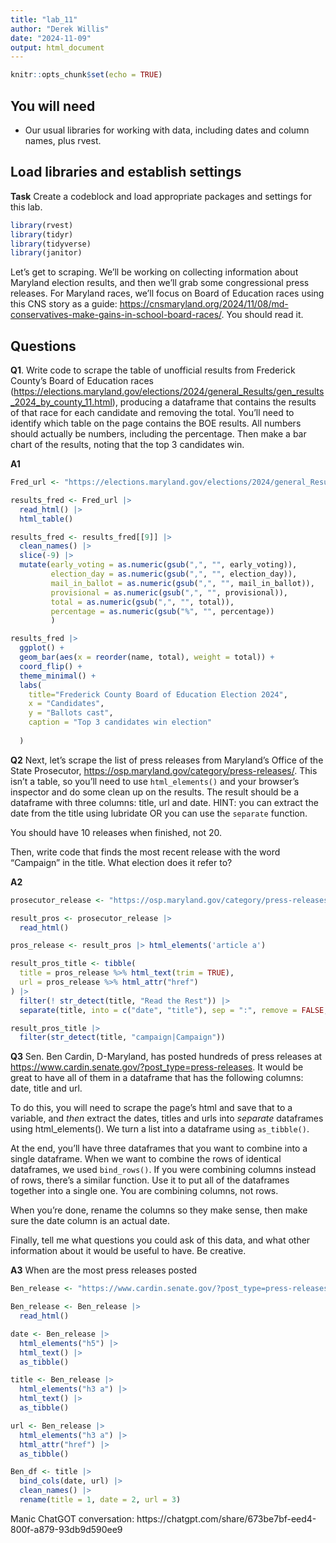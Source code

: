 ```yaml
---
title: "lab_11"
author: "Derek Willis"
date: "2024-11-09"
output: html_document
---
```


```r
knitr::opts_chunk$set(echo = TRUE)
```

## You will need

-   Our usual libraries for working with data, including dates and column names, plus rvest.

## Load libraries and establish settings

**Task** Create a codeblock and load appropriate packages and settings for this lab.

```r
library(rvest)
library(tidyr)
library(tidyverse)
library(janitor)
```

Let's get to scraping. We'll be working on collecting information about Maryland election results, and then we'll grab some congressional press releases. For Maryland races, we'll focus on Board of Education races using this CNS story as a guide: <https://cnsmaryland.org/2024/11/08/md-conservatives-make-gains-in-school-board-races/>. You should read it.

## Questions

**Q1**. Write code to scrape the table of unofficial results from Frederick County's Board of Education races (<https://elections.maryland.gov/elections/2024/general_Results/gen_results_2024_by_county_11.html>), producing a dataframe that contains the results of that race for each candidate and removing the total. You'll need to identify which table on the page contains the BOE results. All numbers should actually be numbers, including the percentage. Then make a bar chart of the results, noting that the top 3 candidates win.

**A1**

```r
Fred_url <- "https://elections.maryland.gov/elections/2024/general_Results/gen_results_2024_by_county_11.html"

results_fred <- Fred_url |>
  read_html() |>
  html_table()

results_fred <- results_fred[[9]] |>
  clean_names() |>
  slice(-9) |>
  mutate(early_voting = as.numeric(gsub(",", "", early_voting)),
         election_day = as.numeric(gsub(",", "", election_day)),
         mail_in_ballot = as.numeric(gsub(",", "", mail_in_ballot)),
         provisional = as.numeric(gsub(",", "", provisional)),
         total = as.numeric(gsub(",", "", total)),
         percentage = as.numeric(gsub("%", "", percentage))
         )

results_fred |>
  ggplot() +
  geom_bar(aes(x = reorder(name, total), weight = total)) +
  coord_flip() +
  theme_minimal() +
  labs(
    title="Frederick County Board of Education Election 2024",
    x = "Candidates",
    y = "Ballots cast",
    caption = "Top 3 candidates win election"
    
  )
```

**Q2** Next, let's scrape the list of press releases from Maryland's Office of the State Prosecutor, <https://osp.maryland.gov/category/press-releases/>. This isn't a table, so you'll need to use `html_elements()` and your browser's inspector and do some clean up on the results. The result should be a dataframe with three columns: title, url and date. HINT: you can extract the date from the title using lubridate OR you can use the `separate` function.

You should have 10 releases when finished, not 20.

Then, write code that finds the most recent release with the word "Campaign" in the title. What election does it refer to?

**A2**

```r
prosecutor_release <- "https://osp.maryland.gov/category/press-releases/"

result_pros <- prosecutor_release |>
  read_html()

pros_release <- result_pros |> html_elements('article a')

result_pros_title <- tibble(
  title = pros_release %>% html_text(trim = TRUE),
  url = pros_release %>% html_attr("href")
) |>
  filter(! str_detect(title, "Read the Rest")) |>
  separate(title, into = c("date", "title"), sep = ":", remove = FALSE, convert = FALSE)

result_pros_title |>
  filter(str_detect(title, "campaign|Campaign"))
```

**Q3** Sen. Ben Cardin, D-Maryland, has posted hundreds of press releases at <https://www.cardin.senate.gov/?post_type=press-releases>. It would be great to have all of them in a dataframe that has the following columns: date, title and url.

To do this, you will need to scrape the page's html and save that to a variable, and *then* extract the dates, titles and urls into *separate* dataframes using html_elements(). We turn a list into a dataframe using `as_tibble()`.

At the end, you'll have three dataframes that you want to combine into a single dataframe. When we want to combine the rows of identical dataframes, we used `bind_rows()`. If you were combining columns instead of rows, there's a similar function. Use it to put all of the dataframes together into a single one. You are combining columns, not rows.

When you're done, rename the columns so they make sense, then make sure the date column is an actual date.

Finally, tell me what questions you could ask of this data, and what other information about it would be useful to have. Be creative.

**A3** When are the most press releases posted

```r
Ben_release <- "https://www.cardin.senate.gov/?post_type=press-releases"

Ben_release <- Ben_release |>
  read_html()
```

```r
date <- Ben_release |> 
  html_elements("h5") |>
  html_text() |>
  as_tibble()

title <- Ben_release |> 
  html_elements("h3 a") |>
  html_text() |>
  as_tibble()

url <- Ben_release |> 
  html_elements("h3 a") |>
  html_attr("href") |>
  as_tibble()

Ben_df <- title |>
  bind_cols(date, url) |>
  clean_names() |>
  rename(title = 1, date = 2, url = 3)
```
Manic ChatGOT conversation: https://chatgpt.com/share/673be7bf-eed4-800f-a879-93db9d590ee9
